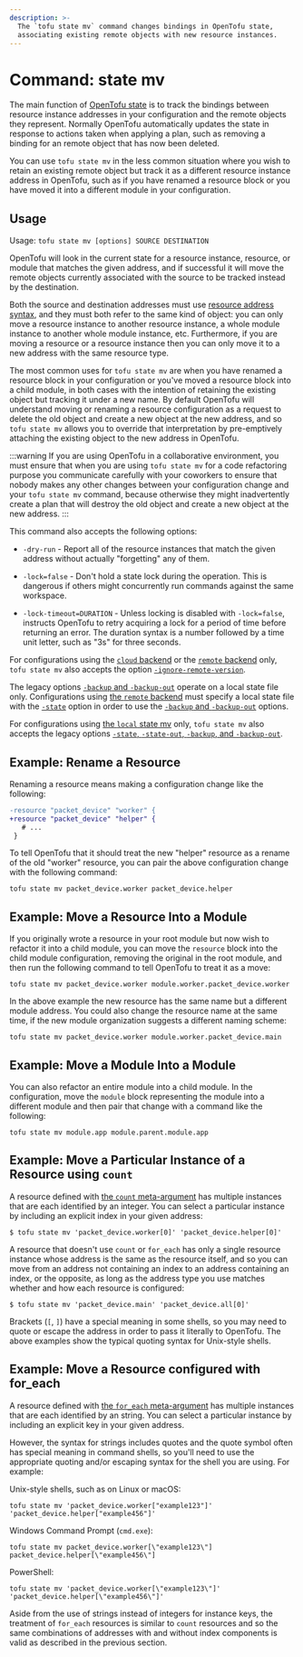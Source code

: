 ```yaml
---
description: >-
  The `tofu state mv` command changes bindings in OpenTofu state,
  associating existing remote objects with new resource instances.
---
```


# Command: state mv

The main function of [OpenTofu state](../../../language/state/index.mdx) is
to track the bindings between resource instance addresses in your configuration
and the remote objects they represent. Normally OpenTofu automatically
updates the state in response to actions taken when applying a plan, such as
removing a binding for an remote object that has now been deleted.

You can use `tofu state mv` in the less common situation where you wish
to retain an existing remote object but track it as a different resource
instance address in OpenTofu, such as if you have renamed a resource block
or you have moved it into a different module in your configuration.

## Usage

Usage: `tofu state mv [options] SOURCE DESTINATION`

OpenTofu will look in the current state for a resource instance, resource,
or module that matches the given address, and if successful it will move the
remote objects currently associated with the source to be tracked instead
by the destination.

Both the source and destination addresses must use
[resource address syntax](../../../cli/state/resource-addressing.mdx), and
they must both refer to the same kind of object: you can only move a resource
instance to another resource instance, a whole module instance to another
whole module instance, etc. Furthermore, if you are moving a resource or
a resource instance then you can only move it to a new address with the
same resource type.

The most common uses for `tofu state mv` are when you have renamed a
resource block in your configuration or you've moved a resource block into
a child module, in both cases with the intention of retaining the existing
object but tracking it under a new name. By default OpenTofu will understand
moving or renaming a resource configuration as a request to delete the old
object and create a new object at the new address, and so `tofu state mv`
allows you to override that interpretation by pre-emptively attaching the
existing object to the new address in OpenTofu.

:::warning
If you are using OpenTofu in a collaborative environment, you
must ensure that when you are using `tofu state mv` for a code refactoring
purpose you communicate carefully with your coworkers to ensure that nobody
makes any other changes between your configuration change and your
`tofu state mv` command, because otherwise they might inadvertently create
a plan that will destroy the old object and create a new object at the new
address.
:::

This command also accepts the following options:

- `-dry-run` - Report all of the resource instances that match the given
  address without actually "forgetting" any of them.

- `-lock=false` - Don't hold a state lock during the operation. This is
  dangerous if others might concurrently run commands against the same
  workspace.

- `-lock-timeout=DURATION` - Unless locking is disabled with `-lock=false`,
  instructs OpenTofu to retry acquiring a lock for a period of time before
  returning an error. The duration syntax is a number followed by a time
  unit letter, such as "3s" for three seconds.

For configurations using the [`cloud` backend](../../../cli/cloud/index.mdx) or the [`remote` backend](../../../language/settings/backends/remote.mdx)
only, `tofu state mv`
also accepts the option
[`-ignore-remote-version`](../../../cli/cloud/command-line-arguments.mdx#ignore-remote-version).

The legacy options [`-backup` and `-backup-out`](../../../language/settings/backends/local.mdx#command-line-arguments)
operate on a local state file only. Configurations using
[the `remote` backend](../../../language/settings/backends/remote.mdx)
must specify a local state file with the [`-state`](../../../language/settings/backends/local.mdx#command-line-arguments)
option in order to use the [`-backup` and `-backup-out`](../../../language/settings/backends/local.mdx#command-line-arguments)
options.

For configurations using
[the `local` state mv](../../../language/settings/backends/local.mdx) only,
`tofu state mv` also accepts the legacy options
[`-state`, `-state-out`, `-backup`, and `-backup-out`](../../../language/settings/backends/local.mdx#command-line-arguments).

## Example: Rename a Resource

Renaming a resource means making a configuration change like the following:

```diff
-resource "packet_device" "worker" {
+resource "packet_device" "helper" {
   # ...
 }
```

To tell OpenTofu that it should treat the new "helper" resource as a rename
of the old "worker" resource, you can pair the above configuration change
with the following command:

```shell
tofu state mv packet_device.worker packet_device.helper
```

## Example: Move a Resource Into a Module

If you originally wrote a resource in your root module but now wish to refactor
it into a child module, you can move the `resource` block into the child
module configuration, removing the original in the root module, and then
run the following command to tell OpenTofu to treat it as a move:

```shell
tofu state mv packet_device.worker module.worker.packet_device.worker
```

In the above example the new resource has the same name but a different module
address. You could also change the resource name at the same time, if the new
module organization suggests a different naming scheme:

```shell
tofu state mv packet_device.worker module.worker.packet_device.main
```

## Example: Move a Module Into a Module

You can also refactor an entire module into a child module. In the
configuration, move the `module` block representing the module into a different
module and then pair that change with a command like the following:

```shell
tofu state mv module.app module.parent.module.app
```

## Example: Move a Particular Instance of a Resource using `count`

A resource defined with [the `count` meta-argument](../../../language/meta-arguments/count.mdx)
has multiple instances that are each identified by an integer. You can
select a particular instance by including an explicit index in your given
address:

```shell
$ tofu state mv 'packet_device.worker[0]' 'packet_device.helper[0]'
```

A resource that doesn't use `count` or `for_each` has only a single resource
instance whose address is the same as the resource itself, and so you can
move from an address not containing an index to an address containing an index,
or the opposite, as long as the address type you use matches whether and how
each resource is configured:

```shell
$ tofu state mv 'packet_device.main' 'packet_device.all[0]'
```

Brackets (`[`, `]`) have a special meaning in some shells, so you may need to
quote or escape the address in order to pass it literally to OpenTofu.
The above examples show the typical quoting syntax for Unix-style shells.

## Example: Move a Resource configured with for_each

A resource defined with [the `for_each` meta-argument](../../../language/meta-arguments/for_each.mdx)
has multiple instances that are each identified by an string. You can
select a particular instance by including an explicit key in your given
address.

However, the syntax for strings includes quotes and the quote symbol often
has special meaning in command shells, so you'll need to use the appropriate
quoting and/or escaping syntax for the shell you are using. For example:

Unix-style shells, such as on Linux or macOS:

```shell
tofu state mv 'packet_device.worker["example123"]' 'packet_device.helper["example456"]'
```

Windows Command Prompt (`cmd.exe`):

```shell
tofu state mv packet_device.worker[\"example123\"] packet_device.helper[\"example456\"]
```

PowerShell:

```shell
tofu state mv 'packet_device.worker[\"example123\"]' 'packet_device.helper[\"example456\"]'
```

Aside from the use of strings instead of integers for instance keys, the
treatment of `for_each` resources is similar to `count` resources and so
the same combinations of addresses with and without index components is
valid as described in the previous section.
